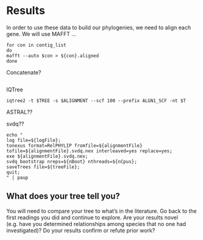 # Results

In order to use these data to build our phylogenies, we need to align each gene.
We will use MAFFT ...

```
for con in contig_list
do
mafft --auto $con > ${con}.aligned
done
```

Concatenate?

```

```

IQTree

```
iqtree2 -t $TREE -s $ALIGNMENT --scf 100 --prefix ALGN1_SCF -nt $T
```

ASTRAL??



svdq??

```
echo "
log file=${logFile};
tonexus format=RelPHYLIP fromfile=${alignmentFile} tofile=${alignmentFile}.svdq.nex interleaved=yes replace=yes;
exe ${alignmentFile}.svdq.nex;
svdq bootstrap nreps=${nBoot} nthreads=${nCpus};
saveTrees file=${treeFile};
quit;
" | paup
```


## What does your tree tell you?

You will need to compare your tree to what's in the literature.
Go back to the first readings you did and continue to explore.
Are your results novel (e.g. have you determined relationships among species that no one had investigated)?
Do your results confirm or refute prior work?
